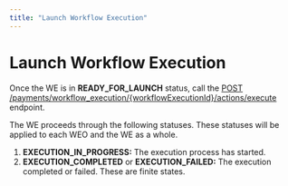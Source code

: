 ```yaml
---
title: "Launch Workflow Execution"
---
```

  
  # Launch Workflow Execution

Once the WE is in **READY\_FOR\_LAUNCH** status, call the [POST /payments/workflow\_execution/{workflowExecutionId}/actions/execute](/reference/launchflowexecution) endpoint.

The WE proceeds through the following statuses. These statuses will be applied to each WEO and the WE as a whole.

1.  **EXECUTION\_IN\_PROGRESS:** The execution process has started.
2.  **EXECUTION\_COMPLETED** or **EXECUTION\_FAILED:** The execution completed or failed. These are finite states.